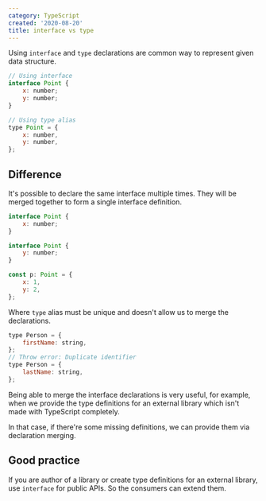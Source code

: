 ```yaml
---
category: TypeScript
created: '2020-08-20'
title: interface vs type
---
```


Using `interface` and `type` declarations are common way to represent given data structure.

```js
// Using interface
interface Point {
    x: number;
    y: number;
}

// Using type alias
type Point = {
    x: number,
    y: number,
};
```

## Difference

It's possible to declare the same interface multiple times. They will be merged together to form a single interface definition.

```js
interface Point {
    x: number;
}

interface Point {
    y: number;
}

const p: Point = {
    x: 1,
    y: 2,
};
```

Where `type` alias must be unique and doesn't allow us to merge the declarations.

```js
type Person = {
    firstName: string,
};
// Throw error: Duplicate identifier
type Person = {
    lastName: string,
};
```

Being able to merge the interface declarations is very useful, for example, when we provide the type definitions for an external library which isn't made with TypeScript completely.

In that case, if there're some missing definitions, we can provide them via declaration merging.

## Good practice

If you are author of a library or create type definitions for an external library, use `interface` for public APIs. So the consumers can extend them.
